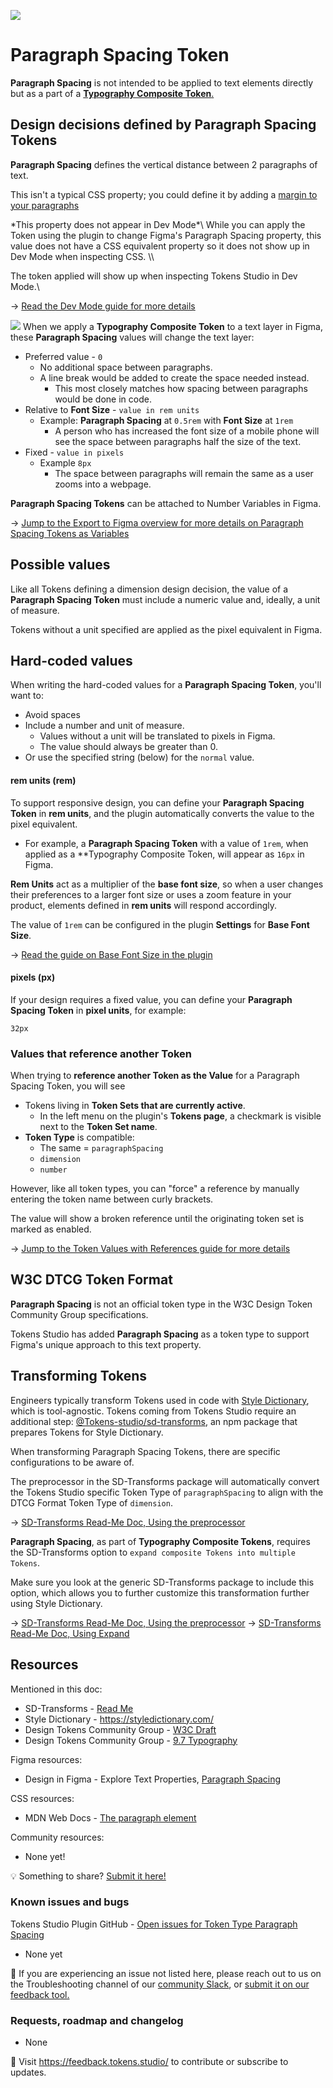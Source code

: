 ![](/token-types/header-token-type-paraspac.png)
# Paragraph Spacing Token
**Paragraph Spacing** is not intended to be applied to text elements directly but as a part of a [**Typography Composite Token**.](/token-types/token-type-typography-composite)

## Design decisions defined by Paragraph Spacing Tokens
**Paragraph Spacing** defines the vertical distance between 2 paragraphs of text.

This isn't a typical CSS property; you could define it by adding a [margin to your paragraphs](https://developer.mozilla.org/en-US/docs/Web/HTML/Element/p#accessibility_concerns)


<Callout type="info" emoji="✦">
*This property does not appear in Dev Mode*\
While you can apply the Token using the plugin to change Figma's Paragraph Spacing property, this value does not have a CSS equivalent property so it does not show up in Dev Mode when inspecting CSS. \\

The token applied will show up when inspecting Tokens Studio in Dev Mode.\\

→ [Read the Dev Mode guide for more details](/dev-mode)
</Callout>

![](/token-types/tokens-paragraphSpacing-form-empty-2-01.png)
When we apply a **Typography Composite Token** to a text layer in Figma, these **Paragraph Spacing** values will change the text layer:
- Preferred value - `0`
	- No additional space between paragraphs. 
	- A line break would be added to create the space needed instead.
		- This most closely matches how spacing between paragraphs would be done in code. 
- Relative to **Font Size**  - `value in rem units` 
	- Example: **Paragraph Spacing**  at `0.5rem` with **Font Size** at `1rem`
		- A person who has increased the font size of a mobile phone will see the space between paragraphs half the size of the text.
- Fixed - `value in pixels`
	- Example `8px`
		- The space between paragraphs will remain the same as a user zooms into a webpage.

**Paragraph Spacing Tokens** can be attached to Number Variables in Figma. 

→ [Jump to the Export to Figma overview for more details on Paragraph Spacing Tokens as Variables](/variables/creating-variables)

## Possible values
Like all Tokens defining a dimension design decision, the value of a **Paragraph Spacing Token** must include a numeric value and, ideally, a unit of measure. 

Tokens without a unit specified are applied as the pixel equivalent in Figma. 

## Hard-coded values
When writing the hard-coded values for a **Paragraph Spacing Token**, you'll want to:
- Avoid spaces
- Include a number and unit of measure.
	- Values without a unit will be translated to pixels in Figma.
	- The value should always be greater than 0. 
- Or use the specified string (below) for the `normal` value.

#### rem units (rem)
To support responsive design, you can define your **Paragraph Spacing Token** in **rem units**, and the plugin automatically converts the value to the pixel equivalent. 
 - For example, a **Paragraph Spacing Token** with a value of `1rem`, when applied as a **Typography Composite Token, will appear as `16px` in Figma.
 
**Rem Units** act as a multiplier of the **base font size**, so when a user changes their preferences to a larger font size or uses a zoom feature in your product, elements defined in **rem units** will respond accordingly. 

The value of `1rem` can be configured in the plugin **Settings** for **Base Font Size**.

→ [Read the guide on Base Font Size in the plugin](/tokens/settings#base-font-size)

#### pixels (px)
If your design requires a fixed value, you can define your **Paragraph Spacing Token** in **pixel units**, for example:
```
32px
```

### Values that reference another Token
When trying to **reference another Token as the Value** for a Paragraph Spacing Token, you will see
- Tokens living in **Token Sets that are currently active**.
	- In the left menu on the plugin's **Tokens page**, a checkmark is visible next to the **Token Set name**. 
- **Token Type** is compatible:
	- The same = `paragraphSpacing`
	- `dimension`
	- `number`

However, like all token types, you can "force" a reference by manually entering the token name between curly brackets.

<Callout type="info" emoji="✦">
The value will show a broken reference until the originating token set is marked as enabled.
</Callout>

→ [Jump to the Token Values with References guide for more details](/variables/references)

## W3C DTCG Token Format 
**Paragraph Spacing** is not an official token type in the W3C Design Token Community Group specifications.

Tokens Studio has added **Paragraph Spacing** as a token type to support Figma's unique approach to this text property.

## Transforming Tokens
Engineers typically transform Tokens used in code with [Style Dictionary](https://styledictionary.com/), which is tool-agnostic. Tokens coming from Tokens Studio require an additional step: [@Tokens-studio/sd-transforms](https://www.npmjs.com/package/@tokens-studio/sd-transforms), an npm package that prepares Tokens for Style Dictionary. 

When transforming Paragraph Spacing Tokens, there are specific configurations to be aware of.

The preprocessor in the SD-Transforms package will automatically convert the Tokens Studio specific Token Type of `paragraphSpacing` to align with the DTCG Format Token Type of `dimension`. 

→ [SD-Transforms Read-Me Doc, Using the preprocessor](https://github.com/Tokens-studio/sd-transforms/?tab=readme-ov-file#using-the-preprocessor)


**Paragraph Spacing**, as part of **Typography Composite Tokens**, requires the SD-Transforms option to `expand composite Tokens into multiple Tokens`. 

Make sure you look at the generic SD-Transforms package to include this option, which allows you to further customize this transformation further using Style Dictionary. 

→ [SD-Transforms Read-Me Doc, Using the preprocessor](https://github.com/Tokens-studio/sd-transforms/?tab=readme-ov-file#using-the-preprocessor)
→ [SD-Transforms Read-Me Doc, Using Expand](https://github.com/Tokens-studio/sd-transforms/?tab=readme-ov-file#using-expand)

## Resources
Mentioned in this doc:
- SD-Transforms - [Read Me ](https://github.com/tokens-studio/sd-transforms#readme)
- Style Dictionary - https://styledictionary.com/
- Design Tokens Community Group - [W3C Draft](https://tr.designtokens.org/format/)
- Design Tokens Community Group - [9.7 Typography](ttps://tr.designTokens.org/format/#typography)

Figma resources:
- Design in Figma - Explore Text Properties, [Paragraph Spacing](https://help.figma.com/hc/en-us/articles/360039956634-Explore-text-properties#paragraph-spacing)

CSS resources:
- MDN Web Docs - [The paragraph element](https://developer.mozilla.org/en-US/docs/Web/HTML/Element/p#accessibility_concerns)

Community resources:
- None yet! 

💡 Something to share? [Submit it here!](https://feedback.tokens.studio/)

### Known issues and bugs
Tokens Studio Plugin GitHub - [Open issues for Token Type Paragraph Spacing ](https://github.com/tokens-studio/figma-plugin/labels/token%20type%20paragraph%20spacing)
- None yet

🐞 If you are experiencing an issue not listed here, please reach out to us on the Troubleshooting channel of our [community Slack](https://tokens.studio/slack), or [submit it on our feedback tool.](https://feedback.tokens.studio/ ) 

### Requests, roadmap and changelog
- None 

💌 Visit https://feedback.tokens.studio/ to contribute or subscribe to updates.